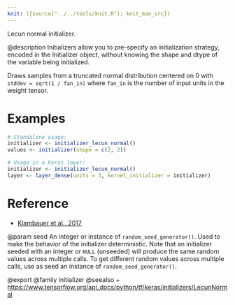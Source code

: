 ```yaml
---
knit: ({source("../../tools/knit.R"); knit_man_src})
---
```

Lecun normal initializer.

@description
Initializers allow you to pre-specify an initialization strategy, encoded in
the Initializer object, without knowing the shape and dtype of the variable
being initialized.

Draws samples from a truncated normal distribution centered on 0 with
`stddev = sqrt(1 / fan_in)` where `fan_in` is the number of input units in
the weight tensor.

# Examples
```r
# Standalone usage:
initializer <- initializer_lecun_normal()
values <- initializer(shape = c(2, 2))
```

```r
# Usage in a Keras layer:
initializer <- initializer_lecun_normal()
layer <- layer_dense(units = 3, kernel_initializer = initializer)
```

# Reference
- [Klambauer et al., 2017](https://arxiv.org/abs/1706.02515)

@param seed An integer or instance of
`random_seed_generator()`.
Used to make the behavior of the initializer
deterministic. Note that an initializer seeded with an integer
or `NULL` (unseeded) will produce the same random values
across multiple calls. To get different random values
across multiple calls, use as seed an instance
of `random_seed_generator()`.

@export
@family initializer
@seealso
+ <https://www.tensorflow.org/api_docs/python/tf/keras/initializers/LecunNormal>
